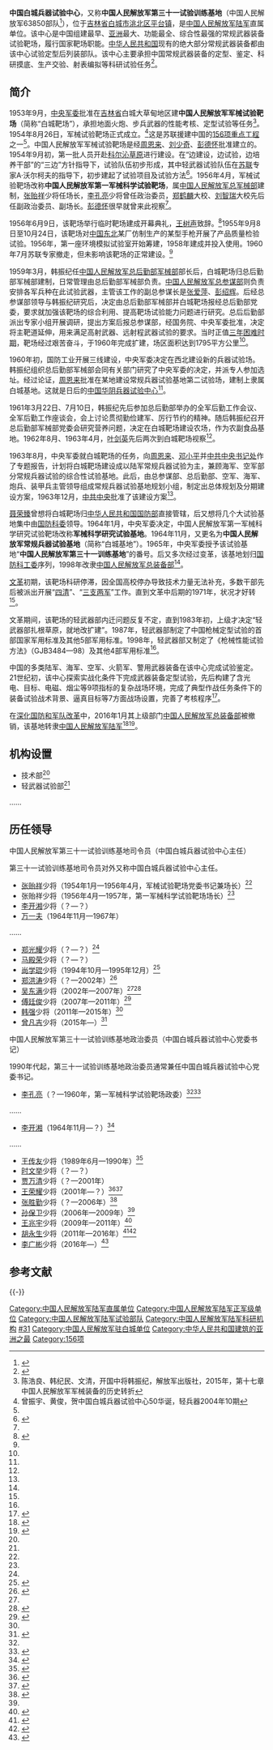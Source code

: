 {{Infobox PRCG
|color = darkgreen
|机构名称 = 中国人民解放军第三十一试验训练基地
|上级机构 = [[中国人民解放军陆军|中国人民解放军陆军]]领导机构
|机构类型 = [[中国人民解放军陆军|中国人民解放军陆军]]直属单位
|军事级别 = 正军级|nocat
|标志1 = China Emblem PLA.svg
|标志1说明 = [[中国人民解放军军徽|中国人民解放军军徽]]
|职位1 = 司令员
|人员1 = [[曾凡吉|曾凡吉]]
|衔级1 = [[中国人民解放军少将|少将]]
|职位2 = 政治委员
|人员2 = [[李广彬|李广彬]]
|衔级2 = [[中国人民解放军少将|少将]]
|职位3 =
|人员3 =
|职位4 =
|人员4 =
|地址1 = [[吉林省|吉林省]][[白城市|白城市]][[洮北区|洮北区]][[平台镇|平台镇]]
|成立时间 = 1954年
|a=
|b=
|c=
|d=
|E=
|e=
}}

'''中国白城兵器试验中心'''，又称'''中国人民解放军第三十一试验训练基地'''（中国人民解放军63850部队<ref>{{Cite web|url=http://jl.cnr.cn/jjy/bc/201301/t20130125_511858272.shtml|title=李晋修安桂武会见驻白63850部队政委胡永生一行|accessdate=2017-11-02|author=|date=2013-01-25|last=|work=|publisher=中国广播网|language=zh-CN|archive-date=2017-11-09|archive-url=https://web.archive.org/web/20171109203147/http://jl.cnr.cn/jjy/bc/201301/t20130125_511858272.shtml|dead-url=no}}</ref>），位于[[吉林省|吉林省]][[白城市|白城市]][[洮北区|洮北区]][[平台镇_(白城市)|平台镇]]，是[[中国人民解放军陆军|中国人民解放军陆军]]直属单位。该中心是中国组建最早、[[亚洲|亚洲]]最大、功能最全、综合性最强的常规武器装备试验靶场，履行国家靶场职能。[[中华人民共和国|中华人民共和国]]现有的绝大部分常规武器装备都由该中心试验定型后列装部队。该中心主要承担中国常规武器装备的定型、鉴定、科研摸底、生产交验、射表编拟等科研试验任务<ref name="sulian">{{Cite web|url=http://mil.news.sina.com.cn/2014-02-20/1548765182.html|title=揭秘白城兵器试验中心：定型中国大部分常规武器|accessdate=2017-11-02|author=|date=2014-02-20|work=|publisher=新浪|archive-date=2017-11-07|archive-url=https://web.archive.org/web/20171107025910/http://mil.news.sina.com.cn/2014-02-20/1548765182.html|dead-url=no}}</ref>。

==简介==
1953年9月，[[中央军事委员会|中央军委]]批准在[[吉林省|吉林省]]白城大草甸地区建'''中国人民解放军军械试验靶场'''（简称“白城靶场”），承担地面火炮、步兵武器的性能考核、定型试验等任务<ref name="hanzhenji">陈浩良、韩纪民、文清，开国中将韩振纪，解放军出版社，2015年，第十七章 中国人民解放军军械装备的历史转折</ref>。1954年8月26日，军械试验靶场正式成立。<ref>曾振宇、黄俊，贺中国白城兵器试验中心50华诞，轻兵器2004年10期</ref>这是苏联援建中国的[[156项重点工程|156项重点工程]]之一<ref name="sulian" />。中国人民解放军军械试验靶场是经[[周恩来|周恩来]]、[[刘少奇|刘少奇]]、[[彭德怀|彭德怀]]批准建立的。1954年9月初，第一批人员开赴[[科尔沁草原|科尔沁草原]]进行建设。在“边建设，边试验，边培养干部”的“三边”方针指导下，试验队伍初步形成，其中轻武器试验队伍在[[苏联|苏联]]专家A·沃尔柯夫的指导下，初步建起了试验项目及试验方法<ref name="hxjw">{{Cite web|url=http://www.huaxia.com/js/jswz/2004/00273483.html|title=中国白城兵器试验中心轻武器试验部专访|accessdate=2017-11-02|author=|date=2004-12-22|work=|publisher=华夏网|archive-date=2017-11-09|archive-url=https://web.archive.org/web/20171109232446/http://www.huaxia.com/js/jswz/2004/00273483.html|dead-url=no}}</ref>。1956年4月，军械试验靶场改称'''中国人民解放军第一军械科学试验靶场'''，属[[中国人民解放军总军械部|中国人民解放军总军械部]]建制，[[张贻祥|张贻祥]]少将任场长，[[李孔亮|李孔亮]]少将曾任政治委员，[[郑鹤麟|郑鹤麟]]大校、[[刘智瑞|刘智瑞]]大校先后任副政治委员、副场长。[[彭德怀|彭德怀]]很早就曾来此视察<ref name=hanzhenji/>。

1956年6月9日，该靶场举行临时靶场建成开幕典礼，[[王树声|王树声]]致辞。<ref>{{Cite web |url=http://cpc.people.com.cn/GB/69112/163447/163607/9892580.html |title=王树声，在第一军械科学研究试验靶场建成开幕典礼上的讲话，中国共产党新闻网，于2016-10-07查阅 |accessdate=2016-10-06 |archive-date=2016-10-09 |archive-url=https://web.archive.org/web/20161009135840/http://cpc.people.com.cn/GB/69112/163447/163607/9892580.html |dead-url=no }}</ref>1955年9月8日至10月24日，该靶场对[[中国东北|中国东北]]某厂仿制生产的某型手枪开展了产品质量检验试验。1956年，第一座环境模拟试验室开始筹建，1958年建成并投入使用。1960年7月苏联专家撤走，但未影响该靶场的正常建设。<ref name=hxjw/>

1959年3月，韩振纪任[[中国人民解放军总后勤部军械部|中国人民解放军总后勤部军械部]]部长后，白城靶场归总后勤部军械部建制，日常管理由总后勤部军械部负责。[[中国人民解放军总参谋部|中国人民解放军总参谋部]]则负责安排各军兵种在此试验武器，主管该工作的副总参谋长是[[张爱萍|张爱萍]]、[[彭绍辉|彭绍辉]]。后经总参谋部领导与韩振纪研究后，决定由总后勤部军械部并白城靶场报经总后勤部党委，要求就加强该靶场的综合利用、提高靶场试验能力问题进行研究。总后后勤部派出专家小组开展调研，提出方案后报总参谋部，经国务院、中央军委批准，决定将主靶道延伸，用来满足高射武器、远射程武器试验的要求。当时正值[[三年困难时期|三年困难时期]]，靶场经过艰苦奋斗，于1960年完成扩建，场区面积达到1795平方公里<ref name=hanzhenji/>。

1960年初，国防工业开展三线建设，中央军委决定在西北建设新的兵器试验场。韩振纪组织总后勤部军械部会同有关部门研究了中央军委的决定，并派专人参加选址。经过论证，[[周恩来|周恩来]]批准在某地建设常规兵器试验基地第二试验场，建制上隶属白城基地。这就是日后的[[中国华阴兵器试验中心|中国华阴兵器试验中心]]<ref name="hanzhenji" />。

1961年3月22日、7月10日，韩振纪先后参加总后勤部举办的全军后勤工作会议、全军后勤工作座谈会，会上讨论贯彻勤俭建军、厉行节约的精神。随后韩振纪召开总后勤部军械部党委会研究营养问题，决定在白城靶场建设农场，作为农副食品基地。1962年8月、1963年4月，[[叶剑英|叶剑英]]先后两次到白城靶场视察<ref name=hanzhenji/>。

1963年8月，中央军委就白城靶场的任务，向[[周恩来|周恩来]]、[[邓小平|邓小平]]并[[中共中央书记处|中共中央书记处]]作了专题报告，计划将白城靶场建设成以陆军常规兵器试验为主，兼顾海军、空军部分常规兵器试验的综合性试验基地。此后，由总参谋部、总后勤部、空军、海军、炮兵、装甲兵主管领导组成常规兵器试验基地规划小组，制定出总体规划及分期建设方案，1963年12月，[[中共中央|中共中央]]批准了该建设方案<ref name=hanzhenji/>。

[[聂荣臻|聂荣臻]]曾想将白城靶场归[[中华人民共和国国防部|中华人民共和国国防部]]直接管辖，后又想将几个大试验基地集中由[[中国人民解放军国防科学技术委员会|国防科委]]领导。1964年1月，中央军委决定，中国人民解放军第一军械科学研究试验靶场改称'''军械科学研究试验基地'''。1964年11月，又更名为'''中国人民解放军常规兵器试验基地'''（简称“白城基地”）。1965年，中央军委授予该试验基地“'''中国人民解放军第三十一训练基地'''”的番号。后又多次经过变革，该基地划归[[国防科工委|国防科工委]]序列，1998年改隶[[中国人民解放军总装备部|中国人民解放军总装备部]]<ref name="hanzhenji" />。

[[文化大革命|文革]]初期，该靶场科研停滞，因全国高校停办导致技术力量无法补充，多数干部先后被派出开展“[[四清运动|四清]]”、“[[三支两军|三支两军]]”工作。直到文革中后期的1971年，状况才好转<ref name=hxjw/>。

文革期间，该靶场的轻武器部内迁问题反复不定，直到1983年初，上级才决定“轻武器部扎根草原，就地改扩建”。1987年，轻武器部制定了中国枪械定型试验的首部国家军用标准及其他5部军用标准。1998年，轻武器部又制定了《枪械性能试验方法》（GJB3484—98）及其他4部军用标准<ref name=hxjw/>。

中国的多类陆军、海军、空军、火箭军、警用武器装备在该中心完成试验鉴定。21世纪初，该中心探索实战化条件下完成武器装备定型试验，先后构建了含光电、目标、电磁、烟尘等9项指标的复杂战场环境，完成了典型作战任务条件下的装备试验战术背景、逼真目标等7方面战场设置，完善了考核程序<ref>{{Cite web|url=http://mil.huanqiu.com/china/2016-05/8944893.html|title=白城兵器试验中心细节曝光 系亚洲最大国家靶场_军事_|accessdate=2017-11-02|author=|date=2016-05-18|last=|work=|publisher=环球网|archive-date=2017-11-07|archive-url=https://web.archive.org/web/20171107003728/http://mil.huanqiu.com/china/2016-05/8944893.html|dead-url=no}}</ref>。

在[[深化国防和军队改革|深化国防和军队改革]]中，2016年1月其上级部门[[中国人民解放军总装备部|中国人民解放军总装备部]]被撤销，该基地转隶[[中国人民解放军陆军|中国人民解放军陆军]]<ref>{{Cite web|url=http://www.guancha.cn/military-affairs/2017_05_17_408788.shtml|title=海防、预备役及试验部队转隶陆军 助推陆军转型|accessdate=2017-05-17|author=|date=2017-05-17|publisher=观察者网|archive-date=2017-05-18|archive-url=https://web.archive.org/web/20170518224423/http://www.guancha.cn/military-affairs/2017_05_17_408788.shtml|dead-url=no}}</ref><ref>{{Cite web|url=http://army.81.cn/content/2017-04/11/content_7558238.htm|title=陆军某基地坚持作战需求锻造制胜利剑|accessdate=2017-04-11|author=|date=2017-04-11|publisher=中国陆军网|archive-date=2017-07-19|archive-url=https://web.archive.org/web/20170719224440/http://army.81.cn/content/2017-04/11/content_7558238.htm|dead-url=no}}</ref>。

==机构设置==
*技术部<ref name=sulian/>
*轻武器试验部<ref name=hxjw/>
……

==历任领导==
{{col-begin}}
{{col-2}}
;中国人民解放军第三十一试验训练基地司令员（中国白城兵器试验中心主任）
第三十一试验训练基地司令员对外又称中国白城兵器试验中心主任。
*[[张贻祥|张贻祥]]少将（1954年1月—1956年4月，军械试验靶场党委书记兼场长）<ref name=hanzhenji/>
*张贻祥少将（1956年4月—1957年，第一军械科学试验靶场场长）<ref name=hanzhenji/>
*[[李开湘|李开湘]]少将（？—？）
*[[万一夫|万一夫]]（1964年11月—1967年）
……
*[[郑光耀|郑光耀]]少将（？—？）<ref name=tsw/>
*[[马殿荣|马殿荣]]少将（？—？）
*[[尚学琨|尚学琨]]少将（1994年10月—1995年12月）<ref>{{Cite web |url=http://edu.sina.com.cn/gaokao/2010-09-24/1615268634.shtml |title=北京理工大学杰出校友：尚学琨，新浪，2010-09-24 |accessdate=2016-10-06 |archive-date=2016-10-09 |archive-url=https://web.archive.org/web/20161009134549/http://edu.sina.com.cn/gaokao/2010-09-24/1615268634.shtml |dead-url=no }}</ref>
*[[郑洪涛|郑洪涛]]少将（？—2002年）<ref>{{Cite web |url=http://www.hssyxx.com/cms/article_1523.html?menuid=555 |title=我校隆重举行建校100年庆典活动，江阴市华士实验小学，2009-09-26 |accessdate=2016-10-06 |archive-date=2016-10-09 |archive-url=https://web.archive.org/web/20161009122804/http://www.hssyxx.com/cms/article_1523.html?menuid=555 |dead-url=yes }}</ref>
*[[吴东满|吴东满]]少将（2002年—2007年）<ref name=wushi/><ref>{{Cite web |url=http://www.ciomp.ac.cn/xwdt/yw/200612/t20061208_1925489.html |title=总装三十一基地领导来本所参观调研，中国科学院长春光学精密机械与物理研究所，2006-12-08 |accessdate=2016-10-06 |archive-date=2016-10-09 |archive-url=https://web.archive.org/web/20161009130307/http://www.ciomp.ac.cn/xwdt/yw/200612/t20061208_1925489.html |dead-url=no }}</ref>
*[[傅廷俊|傅廷俊]]少将（2007年—2011年）<ref name=nmgrb>{{Cite web |url=http://szb.northnews.cn/nmgrb/html/2008-01/30/content_34053.htm |title=储波杨晶会见傅廷俊孙保卫，内蒙古日报，2008-01-30 |accessdate=2016-10-06 |archive-date=2016-10-09 |archive-url=https://web.archive.org/web/20161009121205/http://szb.northnews.cn/nmgrb/html/2008-01/30/content_34053.htm |dead-url=no }}</ref>
*[[韩强|韩强]]少将（2011年—2015年）<ref name=jiang/>
*[[曾凡吉|曾凡吉]]少将（2015年—）<ref>{{Cite web |url=http://www.bc.jl.gov.cn/content.aspx?id=15784 |title=李晋修走访慰问驻白部队，白城市人民政府，2015-07-31 |access-date=2016-10-06 |archive-url=https://web.archive.org/web/20161009143654/http://www.bc.jl.gov.cn/content.aspx?id=15784 |archive-date=2016-10-09 |dead-url=yes }}</ref>

{{col-2}}
;中国人民解放军第三十一试验训练基地政治委员（中国白城兵器试验中心党委书记）
1990年代起，第三十一试验训练基地政治委员通常兼任中国白城兵器试验中心党委书记。
*[[李孔亮|李孔亮]]（？—1960年，第一军械科学试验靶场政委）<ref name=hanzhenji/><ref>{{Cite web |url=http://www.guancha.cn/military-affairs/2015_10_28_339179.shtml |title=102岁开国少将张秀龙逝世 贺龙夸他能干“像个铁匠”，观察者网，2015-10-28 |accessdate=2016-10-06 |archive-date=2016-10-09 |archive-url=https://web.archive.org/web/20161009142920/http://www.guancha.cn/military-affairs/2015_10_28_339179.shtml |dead-url=no }}</ref>
……
*[[李开湘|李开湘]]（1964年11月—？）<ref>{{Cite web |url=http://dangshi.people.com.cn/GB/165617/165618/166491/167909/12090796.html |title=李开湘，中国共产党新闻网，于2016-10-07查阅 |accessdate=2016-10-06 |archive-date=2019-05-10 |archive-url=https://web.archive.org/web/20190510215428/http://dangshi.people.com.cn/GB/165617/165618/166491/167909/12090796.html |dead-url=no }}</ref>
……
*[[王传友|王传友]]少将（1989年6月—1990年）<ref name=tsw>{{Cite web |url=http://xj.ts.cn/2014-06/25/content_9923450_all.htm |title=奉献——记新疆生产建设兵团原政委、少将王传友同志，天山网，2014-06-25 |access-date=2016-10-06 |archive-url=https://web.archive.org/web/20161009110008/http://xj.ts.cn/2014-06/25/content_9923450_all.htm |archive-date=2016-10-09 |dead-url=yes }}</ref>
*[[时文举|时文举]]少将（？—？）
*[[贾万清|贾万清]]少将（？—2001年）
*[[王荣耀|王荣耀]]少将（2001年—？）<ref>{{Cite web |url=http://www.czjgdj.gov.cn/typenews.asp?id=3047 |title=沧州籍解放军将军---少将，沧州机关党建，2011-8-12 |access-date=2016-10-06 |archive-url=https://web.archive.org/web/20161009144511/http://www.czjgdj.gov.cn/typenews.asp?id=3047 |archive-date=2016-10-09 |dead-url=yes }}</ref><ref>{{Cite web |url=http://news.sina.com.cn/c/2002-09-16/0740726496.html |title=名扬海内外的中国兵器城风采：和平国土上的战场，新浪，2002-09-16 |accessdate=2016-10-06 |archive-date=2016-10-09 |archive-url=https://web.archive.org/web/20161009134826/http://news.sina.com.cn/c/2002-09-16/0740726496.html |dead-url=no }}</ref>
*[[张胜勤|张胜勤]]少将（？—2006年）<ref name=wushi>{{Cite web |url=http://www.jl.xinhuanet.com/news/2004-08/28/content_2762135.htm |title=中国白城兵器试验中心五十周年，新华网，2004-08-28 |accessdate=2016-10-06 |archive-date=2010-03-28 |archive-url=https://web.archive.org/web/20100328001156/http://www.jl.xinhuanet.com/news/2004-08/28/content_2762135.htm |dead-url=no }}</ref>
*[[孙保卫|孙保卫]]少将（2006年—2009年）<ref name=nmgrb/>
*[[王兆宇|王兆宇]]少将（2009年—2011年）<ref name=jiang>{{Cite web |url=http://www.bc.jl.gov.cn/content.aspx?id=6372 |title=姜治莹李晋修会见白城兵器试验中心首长韩强王兆宇，白城市人民政府，2011-02-01 |access-date=2016-10-06 |archive-url=https://web.archive.org/web/20161009142136/http://www.bc.jl.gov.cn/content.aspx?id=6372 |archive-date=2016-10-09 |dead-url=yes }}</ref>
*[[胡永生|胡永生]]少将（2011年—2016年）<ref>{{Cite web |url=http://news.163.com/12/0115/10/7NQ6CLD000014AED.html |title=胡春华会见中国白城兵器试验中心党委书记胡永生，网易，2012-01-15 |access-date=2016-10-06 |archive-url=https://web.archive.org/web/20161009121706/http://news.163.com/12/0115/10/7NQ6CLD000014AED.html |archive-date=2016-10-09 |dead-url=yes }}</ref><ref>{{Cite web |url=http://news.ifeng.com/a/20160730/49690466_0.shtml |title=原总装备部31基地政委胡永生少将任中部战区陆军副政委，凤凰网，2016-07-30 |accessdate=2016-10-06 |archive-date=2016-10-09 |archive-url=https://web.archive.org/web/20161009124746/http://news.ifeng.com/a/20160730/49690466_0.shtml |dead-url=no }}</ref>
*[[李广彬|李广彬]]少将（2016年—）<ref>{{Cite web |url=http://www.northnews.cn/2016/1012/2280312.shtml |title=张恩惠会见平台驻军某部基地政委李广彬，正北方网，2016-10-12 |access-date=2016-11-19 |archive-url=https://web.archive.org/web/20161119181830/http://www.northnews.cn/2016/1012/2280312.shtml |archive-date=2016-11-19 |dead-url=yes }}</ref>
{{col-end}}

== 参考文献 ==
{{reflist}}

{{-}}
{{中国人民解放军陆军}}

[[Category:中国人民解放军陆军直属单位|Category:中国人民解放军陆军直属单位]]
[[Category:中国人民解放军陆军正军级单位|Category:中国人民解放军陆军正军级单位]]
[[Category:中国人民解放军陆军试验部队|Category:中国人民解放军陆军试验部队]]
[[Category:中国人民解放军陆军科研机构|Category:中国人民解放军陆军科研机构]]
[[Category:中国人民解放军试验训练基地|#31]]
[[Category:中国人民解放军驻白城单位|Category:中国人民解放军驻白城单位]]
[[Category:中华人民共和国建筑的亚洲之最|Category:中华人民共和国建筑的亚洲之最]]
[[Category:156项|Category:156项]]